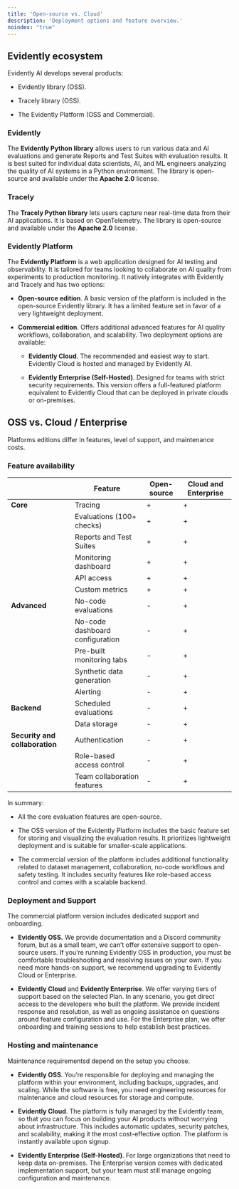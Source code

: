 ```yaml
---
title: 'Open-source vs. Cloud'
description: 'Deployment options and feature overview.'
noindex: "true"
---
```


## Evidently ecosystem 

Evidently AI develops several products:

* Evidently library (OSS).

* Tracely library (OSS).

* The Evidently Platform (OSS and Commercial).

### **Evidently**&#x20;

The **Evidently Python library** allows users to run various data and AI evaluations and generate Reports and Test Suites with evaluation results. It is best suited for individual data scientists, AI, and ML engineers analyzing the quality of AI systems in a Python environment. The library is open-source and available under the **Apache 2.0** license.

### **Tracely**&#x20;

The **Tracely Python library** lets users capture near real-time data from their AI applications. It is based on OpenTelemetry. The library is open-source and available under the **Apache 2.0** license.

### Evidently Platform

The **Evidently Platform** is a web application designed for AI testing and observability. It is tailored for teams looking to collaborate on AI quality from experiments to production monitoring. It natively integrates with Evidently and Tracely and has two options:

* **Open-source edition**. A basic version of the platform is included in the open-source Evidently library. It has a limited feature set in favor of a very lightweight deployment.

* **Commercial edition**. Offers additional advanced features for AI quality workflows, collaboration, and scalability. Two deployment options are available:

  * **Evidently Cloud**. The recommended and easiest way to start. Evidently Cloud is hosted and managed by Evidently AI.

  * **Evidently Enterprise (Self-Hosted)**. Designed for teams with strict security requirements. This version offers a full-featured platform equivalent to Evidently Cloud that can be deployed in private clouds or on-premises.

## OSS vs. Cloud / Enterprise

Platforms editions differ in features, level of support, and maintenance costs.

### Feature availability

|                                | Feature                          | Open-source | Cloud and Enterprise |
| :----------------------------- | -------------------------------- | ----------- | -------------------- |
| **Core**                       | Tracing                          | +           | +                    |
|                                | Evaluations (100+ checks)        | +           | +                    |
|                                | Reports and Test Suites          | +           | +                    |
|                                | Monitoring dashboard             | +           | +                    |
|                                | API access                       | +           | +                    |
|                                | Custom metrics                   | +           | +                    |
| **Advanced**                   | No-code evaluations              | -           | +                    |
|                                | No-code dashboard configuration  | -           | +                    |
|                                | Pre-built monitoring tabs        | -           | +                    |
|                                | Synthetic data generation        | -           | +                    |
|                                | Alerting                         | -           | +                    |
| **Backend**                    | Scheduled evaluations            | -           | +                    |
|                                | Data storage                     | -           | +                    |
| **Security and collaboration** | Authentication                   | -           | +                    |
|                                | Role-based access control        | -           | +                    |
|                                | Team collaboration features      | -           | +                    |

In summary:

* All the core evaluation features are open-source.

* The OSS version of the Evidently Platform includes the basic feature set for storing and visualizing the evaluation results. It prioritizes lightweight deployment and is suitable for smaller-scale applications.&#x20;

* The commercial version of the platform includes additional functionality related to dataset management, collaboration, no-code workflows and safety testing. It includes security features like role-based access control and comes with a scalable backend.[
  ](https://evi.mintlify.app/faq/why_evidently)

### Deployment and Support

The commercial platform version includes dedicated support and onboarding.

* **Evidently OSS.** We provide documentation and a Discord community forum, but as a small team, we can’t offer extensive support to open-source users. If you’re running Evidently OSS in production, you must be comfortable troubleshooting and resolving issues on your own. If you need more hands-on support, we recommend upgrading to Evidently Cloud or Enterprise.

* **Evidently Cloud** and **Evidently Enterprise**. We offer varying tiers of support based on the selected Plan. In any scenario, you get direct access to the developers who built the platform. We provide incident response and resolution, as well as ongoing assistance on questions around feature configuration and use. For the Enterprise plan, we offer onboarding and training sessions to help establish best practices.

### Hosting and maintenance

Maintenance requirementsd depend on the setup you choose.

* **Evidently OSS**. You’re responsible for deploying and managing the platform within your environment, including backups, upgrades, and scaling. While the software is free, you need engineering resources for maintenance and cloud resources for storage and compute.

* **Evidently Cloud**. The platform is fully managed by the Evidently team, so that you can focus on building your AI products without worrying about infrastructure. This includes automatic updates, security patches, and scalability, making it the most cost-effective option. The platform is instantly available upon signup. 

* **Evidently Enterprise (Self-Hosted)**. For large organizations that need to keep data on-premises. The Enterprise version comes with dedicated implementation support, but your team must still manage ongoing configuration and maintenance.